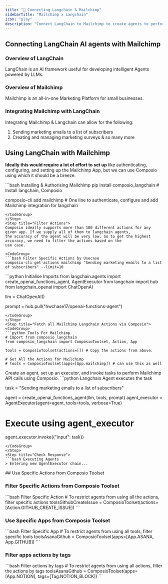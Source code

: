 ```yaml
---
title: "🚀 Connecting Langchain & Mailchimp"
sidebarTitle: "Mailchimp x Langchain"
icon: "play"
description: "Connect LangChain to Mailchimp to create agents to perform tasks using natural language"
---
```


## Connecting LangChain AI agents with Mailchimp

### Overview of LangChain

LangChain is an AI framework useful for developing intelligent Agents powered by LLMs.

### Overview of Mailchimp

Mailchimp is an all-in-one Marketing Platform for small businesses.

### Integrating Mailchimp with LangChain

Integrating Mailchimp & Langchain can allow for the following:

1. Sending marketing emails to a list of subscribers
2. Creating and managing marketing surveys
& so many more

## Using LangChain with Mailchimp

<Steps>
<Step title="Setting Up the Environment">

**Ideally this would require a lot of effort to set up** like authenticating, configuring, and setting up the Mailchimp App, but we can use Composio using which it should be a breeze.

<CodeGroup>
```bash Installing & Authorising Mailchimp
pip install composio_langchain # Install langchain, Composio 

composio-cli add mailchimp # One line to authenticate, configure and add Mailchimp integration for langchain
```
</CodeGroup>
</Step>
<Step title="Filter Actions">
Composio ideally supports more than 100 different actions for any given app. If we supply all of them to langchain agents, 
the accuracy of the agent will be very low. So to get the highest accuracy, we need to filter the actions based on the 
use case.

<CodeGroup>
```bash Filter Specific Actions by Usecase
composio-cli get-actions mailchimp "Sending marketing emails to a list of subscribers" --limit=10
```
</CodeGroup>

</Step>
<Step title="Import Base Packages">

<CodeGroup>
```python Initialise Imports
from langchain.agents import create_openai_functions_agent, AgentExecutor
from langchain import hub
from langchain_openai import ChatOpenAI


llm = ChatOpenAI()

prompt = hub.pull("hwchase17/openai-functions-agent")
```
</CodeGroup>
</Step>
<Step title="Fetch all Mailchimp Langchain Actions via Composio">
<CodeGroup>
```python Tools For Mailchimp
# Import from composio_langchain
from composio_langchain import ComposioToolset, Action, App

tools = ComposioToolset(actions=[]) # Copy the actions from above. 

# Get All the Actions for Mailchimp
# tools = ComposioToolset(apps=[App.mailchimp]) # can use this as well
```
</CodeGroup>
</Step>
<Step title="Execute the Agent">
Create an agent, set up an executor, and invoke tasks to perform Mailchimp API calls using Composio. 
<CodeGroup>
```python Langchain Agent executes the task

task = "Sending marketing emails to a list of subscribers"

agent = create_openai_functions_agent(llm, tools, prompt)
agent_executor = AgentExecutor(agent=agent, tools=tools, verbose=True)

# Execute using agent_executor
agent_executor.invoke({"input": task})
```
</CodeGroup>
</Step>
<Step title="Check Response">
```bash Executing Agents
> Entering new AgentExecutor chain...
```
</Step>
</Steps>
## Use Specific Actions from Composio Toolset

### Filter Specific Actions from Composio Toolset

<CodeGroup>
```bash Filter Specific Action
# To restrict agents from using all the actions, filter specific actions
toolsGithubCreateIssue = ComposioToolset(actions=[Action.GITHUB_CREATE_ISSUE])
```
</CodeGroup>

### Use Specific Apps from Composio Toolset
<CodeGroup>
```bash Filter Specific App
# To restrict agents from using all tools, filter specific tools
toolsAsanaGithub = ComposioToolset(apps=[App.ASANA, App.GITHUB])
```
</CodeGroup>

### Filter apps actions by tags 
<CodeGroup>
```bash Filter actions by tags
# To restrict agents from using all actions, filter the actions by tags
toolsAsanaGithub = ComposioToolset(apps=[App.NOTION], tags=[Tag.NOTION_BLOCK])
```
</CodeGroup>

